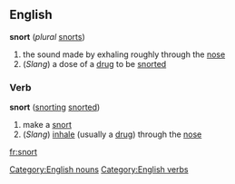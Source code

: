 == English ==
[[Category:English nouns]]
'''snort''' (''plural'' [[snorts]])
# the sound made by exhaling roughly through the [[nose]]
# (''Slang'') a dose of a [[drug]] to be [[snorted]]
=== Verb ===
[[Category:English verbs]]
'''snort''' ([[snorting]] [[snorted]])
# make a [[snort]]
# (''Slang'') [[inhale]] (usually a [[drug]]) through the [[nose]]

[[fr:snort]]